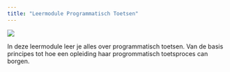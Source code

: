 ```yaml
---
title: "Leermodule Programmatisch Toetsen"
---
```


::: {.column-screen-inset-right}
![](images/elephant.jpeg)
:::

In deze leermodule leer je alles over programmatisch toetsen. Van de basis principes tot hoe een opleiding haar progrommatisch toetsproces can borgen.